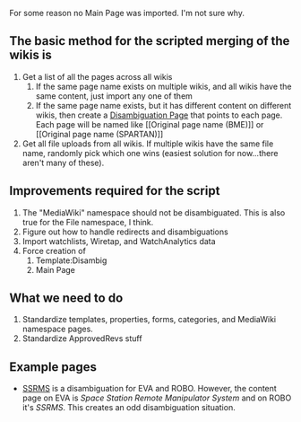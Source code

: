 For some reason no Main Page was imported. I'm not sure why.

== The basic method for the scripted merging of the wikis is ==

# Get a list of all the pages across all wikis
## If the same page name exists on multiple wikis, and all wikis have the same content, just import any one of them
## If the same page name exists, but it has different content on different wikis, then create a [[Template:Disambig|Disambiguation Page]] that points to each page. Each page will be named like <nowiki>[[Original page name (BME)]]</nowiki> or <nowiki>[[Original page name (SPARTAN)]]</nowiki>
# Get all file uploads from all wikis. If multiple wikis have the same file name, randomly pick which one wins (easiest solution for now...there aren't many of these).

== Improvements required for the script ==

# The "MediaWiki" namespace should not be disambiguated. This is also true for the File namespace, I think.
# Figure out how to handle redirects and disambiguations
# Import watchlists, Wiretap, and WatchAnalytics data
# Force creation of
## Template:Disambig
## Main Page

== What we need to do ==

# Standardize templates, properties, forms, categories, and MediaWiki namespace pages.
# Standardize ApprovedRevs stuff

== Example pages ==

* [[SSRMS]] is a disambiguation for EVA and ROBO. However, the content page on EVA is ''Space Station Remote Manipulator System'' and on ROBO it's ''SSRMS''. This creates an odd disambiguation situation.
